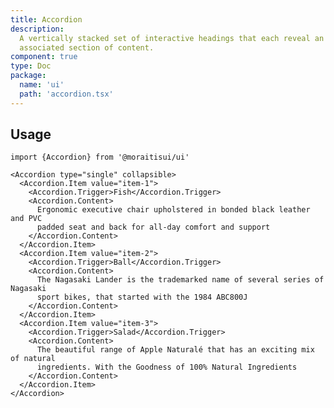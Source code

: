 ```yaml
---
title: Accordion
description:
  A vertically stacked set of interactive headings that each reveal an
  associated section of content.
component: true
type: Doc
package:
  name: 'ui'
  path: 'accordion.tsx'
---
```


<ComponentExample src="/components/examples/accordion/demo.tsx">
  <AccordionDemo />
</ComponentExample>

## Usage

```tsx
import {Accordion} from '@moraitisui/ui'
```

```tsx
<Accordion type="single" collapsible>
  <Accordion.Item value="item-1">
    <Accordion.Trigger>Fish</Accordion.Trigger>
    <Accordion.Content>
      Ergonomic executive chair upholstered in bonded black leather and PVC
      padded seat and back for all-day comfort and support
    </Accordion.Content>
  </Accordion.Item>
  <Accordion.Item value="item-2">
    <Accordion.Trigger>Ball</Accordion.Trigger>
    <Accordion.Content>
      The Nagasaki Lander is the trademarked name of several series of Nagasaki
      sport bikes, that started with the 1984 ABC800J
    </Accordion.Content>
  </Accordion.Item>
  <Accordion.Item value="item-3">
    <Accordion.Trigger>Salad</Accordion.Trigger>
    <Accordion.Content>
      The beautiful range of Apple Naturalé that has an exciting mix of natural
      ingredients. With the Goodness of 100% Natural Ingredients
    </Accordion.Content>
  </Accordion.Item>
</Accordion>
```
